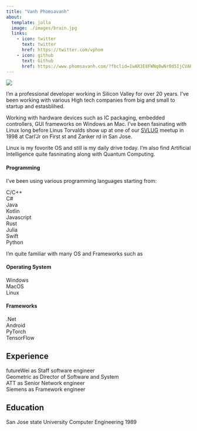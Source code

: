 ```yaml
---
title: "Vanh Phomsavanh"
about:
  template: jolla
  image: ./images/brain.jpg
  links:
    - icon: twitter
      text: twitter
      href: https://twitter.com/vphom
    - icon: github
      text: Github
      href: https://www.phomsavanh.com/?fbclid=IwAR3E8FWNq0wNr0d5IjCVARaIr5AFmcO3a-Dm-Uq4A25bB7dwipWkydVkTQM
---
```

![](./images/code1.jpg)

I'm a professional developer working in Silicon Valley for over 20 years. I've been working with various High tech companies from big and small to startup and estasblihed.

Working with hardware devices such as IC packaging, embedded controllers, GUI frameworks on Windows an Mac.
I've been fasinating with Linux long before Linus Torvalds show up at one of our  [SVLUG](https://www.socallinuxexpo.org/scale7x/dotorg/silicon-valley-linux-users-group.html) meetup in 1998 at Carl'Jr 
on First st and Zanker rd in San Jose. 

Linux is my fovorite OS and still is my daily drive today.
I'm also find Artificial Intelligence quite fasninating along with Quantum Computing.

#### Programming 
I've been using various programming languages starting from:   

C/C++  
C#  
Java  
Kotlin  
Javascript   
Rust  
Julia  
Swift   
Python

I'm quite familiar with many OS and Frameworks such as   

#### Operating System  
  Windows  
  MacOS  
  Linux  

#### Frameworks  
  .Net   
  Android  
  PyTorch  
  TensorFlow



## Experience

futureWei as Staff software engineer  
Geometric as Director of Software and System  
ATT as Senior Network engineer  
Siemens as Framework engineer 


## Education

San Jose state University Computer Engineering 1989
